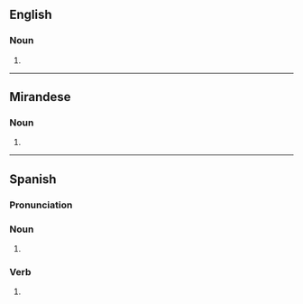 ==English==

===Noun===
{{head|en|noun form}}

# {{plural of|en|abogado}}

----

==Mirandese==

===Noun===
{{head|mwl|noun plural form}}

# {{plural of|mwl|abogado}}

----

==Spanish==

===Pronunciation===
{{es-IPA}}

===Noun===
{{head|es|noun form|g=m-p}}

# {{inflection of|es|abogado||m|p}}

===Verb===
{{head|es|past participle form|g=}}

# {{es-verb form of|mood=participle|tense=past|gen=m|num=p|ending=ar|abogar}}